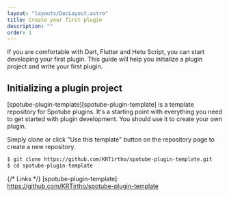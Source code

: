 ```yaml
---
layout: "layouts/DocLayout.astro"
title: Create your first plugin
description: ""
order: 1
---
```


If you are comfortable with Dart, Flutter and Hetu Script, you can start developing your first plugin.
This guide will help you initialize a plugin project and write your first plugin.

## Initializing a plugin project

[spotube-plugin-template][spotube-plugin-template] is a template repository for Spotube plugins. It's a starting point
with everything you need to get started with plugin development. You should use it to create your own plugin.

Simply clone or click "Use this template" button on the repository page to create a new repository.

```bash
$ git clone https://github.com/KRTirtho/spotube-plugin-template.git
$ cd spotube-plugin-template
```

{/* Links */}
[spotube-plugin-template]: https://github.com/KRTirtho/spotube-plugin-template
